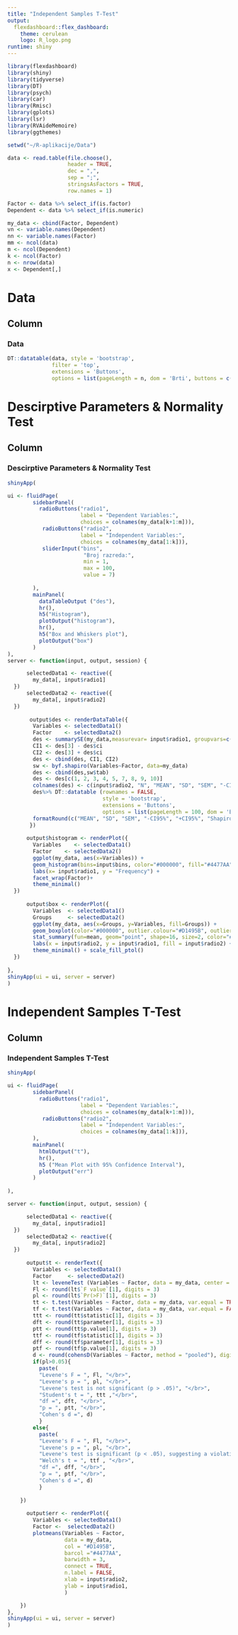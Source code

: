 ---
title: "Independent Samples T-Test"
output: 
  flexdashboard::flex_dashboard:
    theme: cerulean
    logo: R_logo.png
runtime: shiny
---

```{r}
library(flexdashboard)
library(shiny)
library(tidyverse)
library(DT)
library(psych)
library(car)
library(Rmisc)
library(gplots)
library(lsr)
library(RVAideMemoire)
library(ggthemes)

setwd("~/R-aplikacije/Data")

data <- read.table(file.choose(),                  
                   header = TRUE,                      
                   dec = ",",                          
                   sep = ";",                          
                   stringsAsFactors = TRUE,
                   row.names = 1)

Factor <- data %>% select_if(is.factor)
Dependent <- data %>% select_if(is.numeric)

my_data <- cbind(Factor, Dependent)
vn <- variable.names(Dependent)
nn <- variable.names(Factor)
mm <- ncol(data)
m <- ncol(Dependent)
k <- ncol(Factor)
n <- nrow(data)
x <- Dependent[,]
```

Data
=======================================================================
Column {data-width=1000}
-----------------------------------------------------------------------
### Data
```{r}
DT::datatable(data, style = 'bootstrap', 
              filter = 'top', 
              extensions = 'Buttons', 
              options = list(pageLength = n, dom = 'Brti', buttons = c('copy','csv', 'excel')))
```

Descirptive Parameters & Normality Test
=======================================================================
Column {data-width=1000}
-----------------------------------------------------------------------
### Descirptive Parameters & Normality Test
```{r}

shinyApp(

ui <- fluidPage(
        sidebarPanel(
          radioButtons("radio1", 
                       label = "Dependent Variables:",
                       choices = colnames(my_data[k+1:m])),
           radioButtons("radio2", 
                       label = "Independent Variables:",
                       choices = colnames(my_data[1:k])),
           sliderInput("bins",
                        "Broj razreda:",
                        min = 1,
                        max = 100,
                        value = 7)
          
        ),
        mainPanel(
          dataTableOutput ("des"),
          hr(),
          h5("Histogram"),
          plotOutput("histogram"),
          hr(),
          h5("Box and Whiskers plot"),
          plotOutput("box")
        )
),
server <- function(input, output, session) {

      selectedData1 <- reactive({
        my_data[, input$radio1]
  })
      selectedData2 <- reactive({   
        my_data[, input$radio2]
  })
      
       output$des <- renderDataTable({
        Variables <- selectedData1()
        Factor    <- selectedData2()
        des <- summarySE(my_data,measurevar= input$radio1, groupvars=c(input$radio2))
        CI1 <- des[3] - des$ci
        CI2 <- des[3] + des$ci
        des <- cbind(des, CI1, CI2)
        sw <- byf.shapiro(Variables~Factor, data=my_data)
        des <- cbind(des,sw$tab)
        des <- des[c(1, 2, 3, 4, 5, 7, 8, 9, 10)]
        colnames(des) <- c(input$radio2, "N", "MEAN", "SD", "SEM", "-CI95%", "+CI95%", "Shapiro-Wilk W", "P")
        des%>% DT::datatable (rownames = FALSE, 
                              style = 'bootstrap', 
                              extensions = 'Buttons', 
                              options = list(pageLength = 100, dom = 'Bt',buttons = c('copy'))) %>% 
        formatRound(c("MEAN", "SD", "SEM", "-CI95%", "+CI95%", "Shapiro-Wilk W", "P"), 3)
       })
       
      output$histogram <- renderPlot({
        Variables    <- selectedData1()
        Factor    <- selectedData2()
        ggplot(my_data, aes(x=Variables)) + 
        geom_histogram(bins=input$bins, color="#000000", fill="#4477AA") +
        labs(x= input$radio1, y = "Frequency") +
        facet_wrap(Factor)+
        theme_minimal()
  })
      
      output$box <- renderPlot({
        Variables  <- selectedData1()
        Groups     <- selectedData2()
        ggplot(my_data, aes(x=Groups, y=Variables, fill=Groups)) + 
        geom_boxplot(color="#000000", outlier.colour="#D1495B", outlier.size=3) +
        stat_summary(fun=mean, geom="point", shape=16, size=2, color="#000000") +
        labs(x = input$radio2, y = input$radio1, fill = input$radio2) +
        theme_minimal() + scale_fill_ptol()
  })
  
},
shinyApp(ui = ui, server = server)
)
```

Independent Samples T-Test
=======================================================================
Column {data-width=1000}
-----------------------------------------------------------------------
### Independent Samples T-Test
```{r}
shinyApp(

ui <- fluidPage(
        sidebarPanel(
          radioButtons("radio1", 
                       label = "Dependent Variables:",
                       choices = colnames(my_data[k+1:m])),
           radioButtons("radio2", 
                       label = "Independent Variables:",
                       choices = colnames(my_data[1:k])),
        ),
        mainPanel(
          htmlOutput("t"),
          hr(),
          h5 ("Mean Plot with 95% Confidence Interval"),
          plotOutput("err")
        )
        
),

server <- function(input, output, session) {

      selectedData1 <- reactive({
        my_data[, input$radio1]
  })
      selectedData2 <- reactive({   
        my_data[, input$radio2]
  })
 
      output$t <- renderText({
        Variables <- selectedData1()
        Factor     <- selectedData2()
        lt <- leveneTest (Variables ~ Factor, data = my_data, center = mean)
        Fl <- round(lt$`F value`[1], digits = 3)
        pl <- round(lt$`Pr(>F)`[1], digits = 3)
        tt <- t.test(Variables ~ Factor, data = my_data, var.equal = TRUE)
        tf <- t.test(Variables ~ Factor, data = my_data, var.equal = FALSE)
        ttt <- round(tt$statistic[1], digits = 3)
        dft <- round(tt$parameter[1], digits = 3)
        ptt <- round(tt$p.value[1], digits = 3)
        ttf <- round(tf$statistic[1], digits = 3)
        dff <- round(tf$parameter[1], digits = 3)
        ptf <- round(tf$p.value[1], digits = 3)
        d <- round(cohensD(Variables ~ Factor, method = "pooled"), digits = 3)
        if(pl>0.05){
          paste(
          "Levene's F = ", Fl, "</br>",
          "Levene's p = ", pl, "</br>",
          "Levene's test is not significant (p > .05)", "</br>",
          "Student's t = ", ttt ,"</br>",
          "df =", dft, "</br>",
          "p = ", ptt, "</br>", 
          "Cohen's d =", d)
          }
        else{
          paste(
          "Levene's F = ", Fl, "</br>",
          "Levene's p = ", pl, "</br>",
          "Levene's test is significant (p < .05), suggesting a violation of the assumption of equal variances", "</br>",
          "Welch's t = ", ttf , "</br>",
          "df =", dff, "</br>",
          "p = ", ptf, "</br>",
          "Cohen's d =", d)
          }
        
    })  
      
      output$err <- renderPlot({
        Variables <- selectedData1()
        Factor <-  selectedData2()
        plotmeans(Variables ~ Factor, 
                  data = my_data, 
                  col = "#D1495B",
                  barcol ="#4477AA", 
                  barwidth = 3,
                  connect = TRUE, 
                  n.label = FALSE, 
                  xlab = input$radio2, 
                  ylab = input$radio1,
                  )

    })
},
shinyApp(ui = ui, server = server)
)

```
